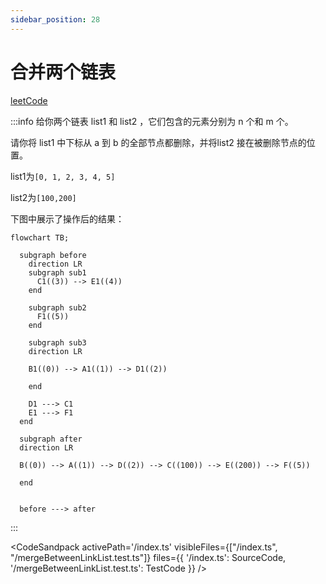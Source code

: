 ```yaml
---
sidebar_position: 28
---
```



# 合并两个链表


[leetCode](https://leetcode.cn/problems/merge-in-between-linked-lists/)


:::info
给你两个链表 list1 和 list2 ，它们包含的元素分别为 n 个和 m 个。

请你将 list1 中下标从 a 到 b 的全部节点都删除，并将list2 接在被删除节点的位置。


list1为`[0, 1, 2, 3, 4, 5]`

list2为`[100,200]`

下图中展示了操作后的结果：

```mermaid
flowchart TB;

  subgraph before
    direction LR
    subgraph sub1
      C1((3)) --> E1((4))
    end

    subgraph sub2
      F1((5))
    end

    subgraph sub3
    direction LR

    B1((0)) --> A1((1)) --> D1((2))

    end

    D1 ---> C1
    E1 ---> F1
  end

  subgraph after
  direction LR

  B((0)) --> A((1)) --> D((2)) --> C((100)) --> E((200)) --> F((5))

  end


  before ---> after

```
:::


<CodeSandpack
  activePath='/index.ts'
  visibleFiles={["/index.ts", "/mergeBetweenLinkList.test.ts"]}
  files={{
    '/index.ts': SourceCode,
    '/mergeBetweenLinkList.test.ts': TestCode
  }}
/>